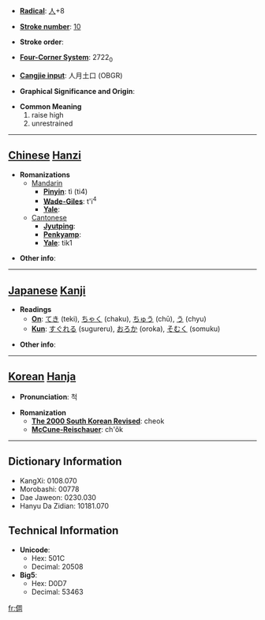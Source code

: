 * '''[[Wiktionary:Chinese radical index| Radical]]''': [[Wiktionary:Chinese radical index 人|人]]+8

* '''[[Wiktionary:Chinese total strokes index|Stroke number]]''': [[Wiktionary:Chinese total strokes index 10|10]]

* '''Stroke order''': 

* '''[[Wiktionary:Chinese four corner index|Four-Corner System]]''': 2722<sub>0</sub>

* '''[[Wiktionary:Chinese Cangjie index|Cangjie input]]''': 人月土口 (OBGR)

* '''Graphical Significance and Origin''': 

* '''Common Meaning'''
*#raise high
*# unrestrained


----

== [[Chinese]] [[Hanzi]] ==

* '''Romanizations'''
** [[Mandarin]]
*** '''[[Pinyin]]''': tì (ti4)
*** '''[[Wade-Giles]]''': t'i<sup>4</sup>
*** '''[[Yale]]''': 
**[[Cantonese]]
***'''[[Jyutping]]''':
***'''[[Penkyamp]]''': 
***'''[[Yale]]''': tik1

* '''Other info''': 

----

== [[Japanese]] [[Kanji]] ==

* '''Readings'''
** '''[[On]]''': [[てき]] (teki), [[ちゃく]] (chaku), [[ちゅう]] (chū), [[う]] (chyu)
** '''[[Kun]]''': [[すぐれる]] (sugureru), [[おろか]] (oroka), [[そむく]] (somuku)

* '''Other info''':  

----

== [[Korean]] [[Hanja]] ==

* '''Pronunciation''': 척

* '''Romanization'''
** '''[[The 2000 South Korean Revised Romanization|The 2000 South Korean Revised]]''': cheok
** '''[[McCune-Reischauer]]''': ch'ŏk

----

== Dictionary Information ==

* KangXi: 0108.070
* Morobashi: 00778
* Dae Jaweon: 0230.030
* Hanyu Da Zidian: 10181.070

== Technical Information ==

* '''Unicode''':
** Hex: 501C
** Decimal: 20508
* '''Big5''':
** Hex: D0D7
** Decimal: 53463

[[fr:倜]]